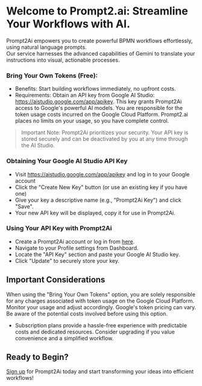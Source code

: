 
# Welcome to Prompt2.ai: Streamline Your Workflows with AI.
Prompt2Ai empowers you to create powerful BPMN workflows effortlessly, using natural language prompts.  
Our service harnesses the advanced capabilities of Gemini to translate your instructions into visual, actionable processes.

### Bring Your Own Tokens (Free):

* Benefits: Start building workflows immediately, no upfront costs.
* Requirements: Obtain an API key from Google AI Studio: https://aistudio.google.com/app/apikey. This key grants Prompt2Ai access to Google's powerful AI models.
You are responsible for the token usage costs incurred on the Google Cloud Platform. Prompt2.ai places no limits on your usage, so you have complete control.
>Important Note: Prompt2Ai prioritizes your security. Your API key is stored securely and can be deactivated by you at any time through the AI Studio.


### Obtaining Your Google AI Studio API Key
* Visit https://aistudio.google.com/app/apikey and log in to your Google account
* Click the "Create New Key" button (or use an existing key if you have one)
* Give your key a descriptive name (e.g., "Prompt2Ai Key") and click "Save".
* Your new API key will be displayed, copy it for use in Prompt2Ai.

### Using Your API Key with Prompt2Ai
* Create a Prompt2Ai account or log in from [here](/login).
* Navigate to your Profile settings from Dashboard.
* Locate the "API Key" section and paste your Google AI Studio key.
* Click "Update" to securely store your key.

## **Important Considerations**

When using the "Bring Your Own Tokens" option, you are solely responsible for any charges associated with token usage on the Google Cloud Platform. Monitor your usage and adjust accordingly.
Google's token pricing can vary. Be aware of the potential costs involved before using this option.
* Subscription plans provide a hassle-free experience with predictable costs and dedicated resources. Consider upgrading if you value convenience and a simplified workflow.

## Ready to Begin?
[Sign up](/login) for Prompt2Ai today and start transforming your ideas into efficient workflows!